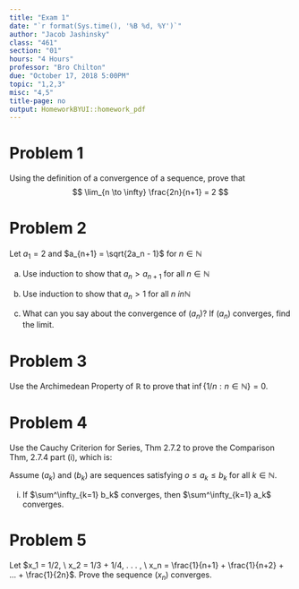 ```yaml
---
title: "Exam 1"
date: "`r format(Sys.time(), '%B %d, %Y')`"
author: "Jacob Jashinsky"
class: "461"
section: "01"
hours: "4 Hours"
professor: "Bro Chilton"
due: "October 17, 2018 5:00PM"
topic: "1,2,3"
misc: "4,5"
title-page: no
output: HomeworkBYUI::homework_pdf
---
```

# Problem 1

Using the definition of a convergence of a sequence, prove that 
$$
\lim_{n \to \infty} \frac{2n}{n+1} = 2
$$

\begin{solution}
To prove that the sequence $(a_n)$ converges to 2, I must show that for every $\epsilon > 0$ there exists an $N \in \mathbb{N}$ such that whenever $n \ge N$ it follows that $|a_n - 2| < \epsilon$. \\

I will start by finding a general $N$.

$$
\begin{aligned}
|\frac{2N}{N+1} - 2| < \epsilon \\
|\frac{-2}{N+1}| < \epsilon \\
\frac{2}{N+1} < \epsilon \\
\frac{2}{\epsilon} < N+1  \\
\frac{2}{\epsilon} -1 < N
\end{aligned}
$$

Now I will prove that such an $N$ exists because whenever $n \ge N$ it follows that $|a_n - 2| < \epsilon$.

$$
\begin{aligned}
n &> \frac{2}{\epsilon} -1 \\
n + 1 &> \frac{2}{\epsilon} \\
\frac{1}{n+1} &< \frac{\epsilon}{2} \\
\frac{2}{n+1} &< \epsilon \\
|\frac{-2}{n+1}| &< \epsilon \\
|\frac{-2 + 2n - 2n}{n+1}| &< \epsilon \\
|\frac{2n}{n+1} + \frac{-2n - 2}{n+1}| &< \epsilon \\
|\frac{2n}{n+1} - 2 \left( \frac{n+1}{n+1} \right)| &< \epsilon \\
|\frac{2n}{n+1} - 2| &< \epsilon
\end{aligned}
$$

Thus $\lim_{n \to \infty} \frac{2n}{n+1} = 2$

\end{solution}

\newpage


# Problem 2 

Let $a_1 = 2$ and $a_{n+1} = \sqrt{2a_n - 1}$ for $n \in \mathbb{N}$

a) Use induction to show that $a_n > a_{n+1}$ for all $n \in \mathbb{N}$

\begin{solution}
Base Case:

$a_1 = 2$, and $a_2 = \sqrt{3} \approx 1.732051$. Therefore $a_1 > a_2$. \\

Induction Hypothesis:

Assume that $a_k > a_{k+1}$ for some $k \in \mathbb{N}$.
$$
\begin{aligned}
a_k &> a_{k+1} \\
2a_k &> 2a_{k+1} \\
2a_k - 1 &> 2a_{k+1} - 1 \\
\sqrt{2a_k - 1} &> \sqrt{2a_{k+1} - 1} \\
a_{k+1} &> a_{k+2}
\end{aligned}
$$

Thus $a_n > a_{n+1}$ for all $n \in \mathbb{N}$. 

\end{solution}

b) Use induction to show that $a_n > 1$ for all $n \ in \mathbb{N}$

\begin{solution}
Base Case:

Clearly $a_1 = 2 > 1$, therefore the base case is satisfied. \\

Induction Hypothesis:

Now I assume that $a_n > 1$ for some $k \in \mathbb{N}$.

$$
\begin{aligned}
a_k &> 1  \\
2a_k &> 2  \\
2a_k -1 &> 2 - 1  \\
\sqrt{2a_k -1} &> \sqrt{1} \\
a_{k+1} &> 1
\end{aligned}
$$

Thus $a_{k+1} > 1$ for all $n \in \mathbb{N}$. 
\end{solution}

\newpage

c) What can you say about the convergence of $(a_n)$? If $(a_n)$ converges, find the limit. 

\begin{solution}
Because of part (a) and (b) I know that $(a_n)$ is strictly decreasing and bounded below, therefore by the Monotone Convergence Theorem, I know that $(a_n)$ converges. \\

To find the limit I will let $\lim a_n = \lim a_{n+1} = a$

$$
\begin{aligned}
\lim a_n &= \lim a_{n+1} \\
\lim \sqrt{2a_n - 1} &= a \\
\sqrt{2a - 1} &= a \\
2a - 1 &= a^2 \\
0 &= a^2 - 2a + 1 \\
0 &= (a-1)(a-1)
\end{aligned}
$$
Therefore, $\lim a_n = 1$
\end{solution}

\newpage

# Problem 3

Use the Archimedean Property of $\mathbb{R}$ to prove that $\inf\{1/n : n \in \mathbb{N} \} = 0$.

\begin{solution}
Consider the set $A = \{y \in \mathbb{R} : y > 0 \}$. I will show that $\inf A = 0$. 
It is easy to see that 0 is a lower bound for set A because every element of $A$ is greater than 0. \\ 

Now if $b$ was also a lower bound for $A$ then $0 \ge b$, because any value greater than zero would be in the set $A$, thus making it no longer a lower bound. Therefore, $0$ satisfies the two criteria to be an infimum, so $\inf A = 0$.  \\ 

The second part of the Archimedean Property states: Given any real number $y > 0$, there exists an $n \in \mathbb{N}$ satisfiying $1/n < y$. \\

This means that there exists an an element in the set $B = \{1/n : n \in \mathbb{N} \}$ that is less than an element in set $A$. However, I know that $0 \notin B$. \\

It follows that $0$ is a lower bound of $B$. I also know that it is the greatest lower bound of $B$ because it was for $A$.

Therefore, $\inf\{1/n : n \in \mathbb{N} \} = 0$.
\end{solution}

\newpage

# Problem 4

Use the Cauchy Criterion for Series, Thm 2.7.2 to prove the Comparison Thm, 2.7.4 part (i), which is:

Assume $(a_k)$ and $(b_k)$ are sequences satisfying $o \le a_k \le b_k$ for all $k \in \mathbb{N}$. 

(i) If $\sum^\infty_{k=1} b_k$ converges, then $\sum^\infty_{k=1} a_k$ converges. 

\begin{solution}
Let $\sum^\infty_{k=1} b_k = \lim s_{b_k} = B$, where $s_{b_k}$ is defined as the partial sums of $b_k$. Because this series converges I know through the Cauchy Criterion for Series that there exists an $N$ such that whenever $n > m \ge N$ it follows that 

$$
|s_{b_n} - s_{b_m}| < \epsilon 
$$

$a_k$ is less than $b_k$ for all $k \in \mathbb{N}$, therefore I also know the following

$$
|s_{a_n} - s_{a_m}| < |s_{b_n} - s_{b_m}| < \epsilon.
$$

Since $|s_{a_n} - s_{a_m}| < \epsilon$ it must be true that $\sum a_k$ converges. Theorem 2.7.3 lets us say that because the series covnerges then the sequence, $(a_k)$, also converges. 
\end{solution}

\newpage

# Problem 5

Let $x_1 = 1/2, \ x_2 = 1/3 + 1/4, . . . , \ x_n = \frac{1}{n+1} + \frac{1}{n+2} + ... + \frac{1}{2n}$. Prove the sequence $(x_n)$ converges.  


\begin{solution}
I will use the monotone convergence theorem to prove that that the sequence is monotone and bounded which implies that it is convergent. \\

First it will be shown that it is bounded by 1 and 0. Note that $x_n$ is a sum of decreasing postive values. There are always $n$ number of terms in the sum. \\

The largest value in the sum is always the first $\frac{1}{n+1}$. If we were to add the largest value $n$ times then we would get $\frac{n}{n+1}$. Because the denominator is larger than the numerator it can be said that $\frac{n}{n+1} < 1$. Thus it follows that $0 < x_n < \frac{n}{n+1} < 1$.   \\

Next it will be shown that $x_n < x_{n+1}$. Consider the following:

$$
x_n = \frac{1}{n+1} + \frac{1}{n+2} + ... + \frac{1}{2n}
$$ 
and 
$$
x_{n+1} = \frac{1}{n+2} + \frac{1}{n+3}+... + \frac{1}{2n} + \frac{1}{2n+1} + \frac{1}{2n+2}.
$$
$x_{n+1}$ will always gain 2 terms and loose 1 term. So I must show that $\frac{1}{n+1} < \frac{1}{2n+1} + \frac{1}{2n+2}$. This will be done by stating something obviously true.

$$
\begin{aligned}
2 &< 3 \\
4n + 2 &< 4n + 3 \\
\frac{4n + 2}{4n+2} &< \frac{4n + 3}{4n+2} \\
1 &< \frac{4n + 3}{2(2n+1)}  \\
\frac{1}{n+1} &< \frac{4n + 3}{2(2n+1)(n+1)}  \\
\frac{1}{n+1} &< \frac{(2n + 1) + (2n + 2)}{(2n+1)(2n+2)}  \\
\frac{1}{n+1} &< \frac{(2n + 1)}{(2n+1)(2n+2)} + \frac{(2n + 2)}{(2n+1)(2n+2)} \\
\frac{1}{n+1} &< \frac{1}{2n+2} + \frac{1}{2n+1} 
\end{aligned}
$$
This shows that the next term in the sequence will always be larger than the previous, therefore it is monotone. 

Because the sequence is bounded and monotone, $(x_n)$ converges.
\end{solution}